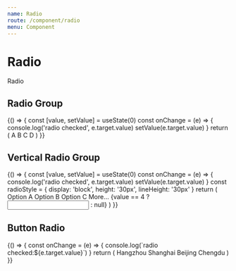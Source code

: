 ```yaml
---
name: Radio
route: /component/radio
menu: Component
---
```



# Radio

<Playground>
  <Radio> Radio </Radio>
</Playground>

## Radio Group

<Playground>
  {() => {
    const [value, setValue] = useState(0)
    const onChange = (e) => {
      console.log('radio checked', e.target.value)
      setValue(e.target.value)
    }
    return (
      <Radio.Group onChange={onChange} value={value}>
        <Radio value={1}>A</Radio>
        <Radio value={2}>B</Radio>
        <Radio value={3}>C</Radio>
        <Radio value={4}>D</Radio>
      </Radio.Group>
    )
  }}
</Playground>

## Vertical Radio Group

<Playground>
  {() => {
    const [value, setValue] = useState(0)
    const onChange = (e) => {
      console.log('radio checked', e.target.value)
      setValue(e.target.value)
    }
    const radioStyle = {
      display: 'block',
      height: '30px',
      lineHeight: '30px'
    }
    return (
      <Radio.Group onChange={onChange} value={value}>
        <Radio style={radioStyle} value={1}>
          Option A
        </Radio>
        <Radio style={radioStyle} value={2}>
          Option B
        </Radio>
        <Radio style={radioStyle} value={3}>
          Option C
        </Radio>
        <Radio style={radioStyle} value={4}>
          More...
          {value == 4 ? <Input style={{ width: 100, marginLeft: 10 }} /> : null}
        </Radio>
      </Radio.Group>
    )
  }}
</Playground>

## Button Radio

<Playground>
  {() => {
    const onChange = (e) => {
      console.log(`radio checked:${e.target.value}`)
    }
    return (
      <Radio.Group onChange={onChange} defaultValue='a'>
        <Radio.Button value='a'>Hangzhou</Radio.Button>
        <Radio.Button value='b'>Shanghai</Radio.Button>
        <Radio.Button value='c'>Beijing</Radio.Button>
        <Radio.Button value='d'>Chengdu</Radio.Button>
      </Radio.Group>
    )
  }}
</Playground>
